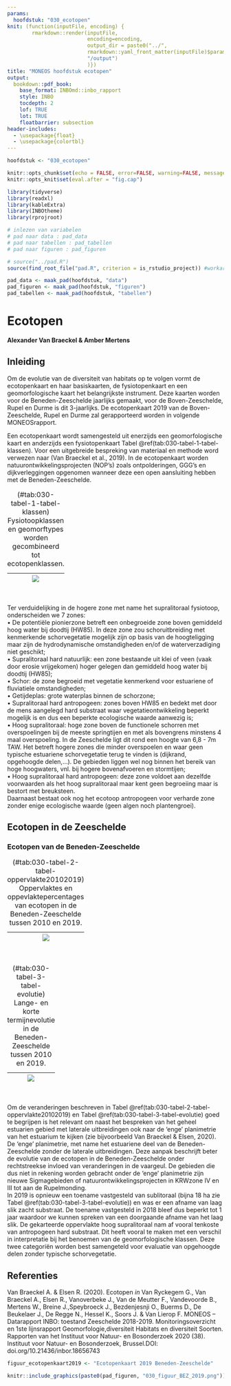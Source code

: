 ```yaml
---
params:
  hoofdstuk: "030_ecotopen"
knit: (function(inputFile, encoding) {
        rmarkdown::render(inputFile,
                          encoding=encoding,
                          output_dir = paste0("../", 
                          rmarkdown::yaml_front_matter(inputFile)$params$hoofdstuk, 
                          "/output")
                          )})
title: "MONEOS hoofdstuk ecotopen"
output:
  bookdown::pdf_book:
    base_format: INBOmd::inbo_rapport
    style: INBO
    tocdepth: 2
    lof: TRUE
    lot: TRUE
    floatbarrier: subsection
header-includes: 
  - \usepackage{float}
  - \usepackage{colortbl}
---
```



```r

hoofdstuk <- "030_ecotopen"

```


```r

knitr::opts_chunk$set(echo = FALSE, error=FALSE, warning=FALSE, message=FALSE, cache=FALSE, fig.showtext = TRUE, dpi = 300, fig.pos = "H", out.extra = '')
knitr::opts_knit$set(eval.after = "fig.cap")

```


```r

library(tidyverse)
library(readxl)
library(kableExtra)
library(INBOtheme)
library(rprojroot)

```


```r

# inlezen van variabelen
# pad naar data : pad_data
# pad naar tabellen : pad_tabellen
# pad naar figuren : pad_figuren

# source("../pad.R")
source(find_root_file("pad.R", criterion = is_rstudio_project)) #workaround pc Gunther

pad_data <- maak_pad(hoofdstuk, "data")
pad_figuren <- maak_pad(hoofdstuk, "figuren")
pad_tabellen <- maak_pad(hoofdstuk, "tabellen")

```


# Ecotopen {#HEc}


__Alexander Van Braeckel & Amber Mertens__


## Inleiding

Om de evolutie van de diversiteit van habitats op te volgen vormt de ecotopenkaart en haar basiskaarten, de fysiotopenkaart en een geomorfologische kaart het belangrijkste instrument. Deze kaarten worden voor de Beneden-Zeeschelde jaarlijks gemaakt, voor de Boven-Zeeschelde, Rupel en Durme is dit 3-jaarlijks. De ecotopenkaart 2019 van de Boven-Zeeschelde, Rupel en Durme zal gerapporteerd worden in volgende MONEOSrapport. 

Een ecotopenkaart wordt samengesteld uit enerzijds een geomorfologische kaart en anderzijds een fysiotopenkaart Tabel \@ref(tab:030-tabel-1-tabel-klassen). Voor een uitgebreide bespreking van materiaal en methode word verwezen naar (Van Braeckel et al., 2019). In de ecotopenkaart worden natuurontwikkelingsprojecten (NOP’s) zoals ontpolderingen, GGG’s en dijkverleggingen opgenomen wanneer deze een open aansluiting hebben met de Beneden-Zeeschelde. 


\arrayrulecolor{white}

Table: (\#tab:030-tabel-1-tabel-klassen) Fysiotoopklassen en geomorftypes worden gecombineerd tot ecotopenklassen.

| ![](`r paste0(pad_tabellen, "030_tabel_1_tabel_klassen.png")`){out.width="100%"} |
| -- |

\arrayrulecolor{black}
<br/>


Ter verduidelijking in de hogere zone met name het supralitoraal fysiotoop, onderscheiden we 7 zones:   
•	De potentiële pionierzone betreft een onbegroeide zone boven gemiddeld hoog water bij doodtij (HW85). In deze zone zou schoruitbreiding met kenmerkende schorvegetatie mogelijk zijn op basis van de hoogteligging maar zijn de hydrodynamische omstandigheden en/of de waterverzadiging niet geschikt;  
•	Supralitoraal hard natuurlijk: een zone bestaande uit klei of veen (vaak door erosie vrijgekomen) hoger gelegen dan gemiddeld hoog water bij doodtij (HW85);  
•	Schor: de zone begroeid met vegetatie kenmerkend voor estuariene of fluviatiele omstandigheden;  
•	Getijdeplas: grote waterplas binnen de schorzone;  
•	Supralitoraal hard antropogeen: zones boven HW85 en bedekt met door de mens aangelegd hard substraat waar vegetatieontwikkeling beperkt mogelijk is en dus een beperkte ecologische waarde aanwezig is;  
•	Hoog supralitoraal: hoge zone boven de functionele schorren met overspoelingen bij de meeste springtijen en met als bovengrens minstens 4 maal overspoeling. In de Zeeschelde ligt dit rond een hoogte van 6,8 - 7m TAW. Het betreft hogere zones die minder overspoelen en waar geen typische estuariene schorvegetatie terug te vinden is (dijkrand, opgehoogde delen,…). De gebieden liggen wel nog binnen het bereik van hoge hoogwaters, vnl. bij hogere bovenafvoeren en stormtijen;  
•	Hoog supralitoraal hard antropogeen: deze zone voldoet aan dezelfde voorwaarden als het hoog supralitoraal maar kent geen begroeiing maar is bestort met breuksteen.  
Daarnaast bestaat ook nog het ecotoop antropogeen voor verharde zone zonder enige ecologische waarde (geen algen noch plantengroei).

<!-- \newpage -->

## Ecotopen in de Zeeschelde

### Ecotopen van de Beneden-Zeeschelde

\arrayrulecolor{white}

Table: (\#tab:030-tabel-2-tabel-oppervlakte20102019) Oppervlaktes en oppevlaktepercentages van ecotopen in de Beneden-Zeeschelde tussen 2010 en 2019.

| ![](`r paste0(pad_tabellen, "030_tabel_2_Oppervlakte2010_2019.PNG")`){out.width="100%"} |
| -- |

\arrayrulecolor{black}
<br/>


\arrayrulecolor{white}

Table: (\#tab:030-tabel-3-tabel-evolutie) Lange- en korte termijnevolutie in de Beneden-Zeeschelde tussen 2010 en 2019.

| ![](`r paste0(pad_tabellen, "030_tabel_3_evolutie.PNG")`){out.width="100%"} |
| -- |

\arrayrulecolor{black}
<br/>


Om de veranderingen beschreven in Tabel \@ref(tab:030-tabel-2-tabel-oppervlakte20102019) en Tabel \@ref(tab:030-tabel-3-tabel-evolutie) goed te begrijpen is het relevant om naast het bespreken van het geheel estuarien gebied met laterale uitbreidingen ook naar de ‘enge’ planimetrie van het estuarium te kijken (zie bijvoorbeeld Van Braeckel & Elsen, 2020). De ‘enge’ planimetrie, met name het estuariene deel van de Beneden-Zeeschelde zonder de laterale uitbreidingen. Deze aanpak beschrijft beter de evolutie van de ecotopen in de Beneden-Zeeschelde onder rechtstreekse invloed van veranderingen in de vaargeul. De gebieden die dus niet in rekening worden gebracht onder de ‘enge’ planimetrie zijn nieuwe Sigmagebieden of natuurontwikkelingsprojecten in KRWzone IV en III tot aan de Rupelmonding.  
In 2019 is opnieuw een toename vastgesteld van sublitoraal (bijna 18 ha zie Tabel \@ref(tab:030-tabel-3-tabel-evolutie)) en was er een afname van laag slik zacht substraat. De toename vastgesteld in 2018 bleef dus beperkt tot 1 jaar waardoor we kunnen spreken van een doorgaande afname van het laag slik. De gekarteerde oppervlakte hoog supralitoraal nam af vooral tenkoste van antropogeen hard substraat. Dit heeft vooral te maken met een verschil in interpretatie bij het benoemen van de geomorfologische klassen. Deze twee categoriën worden best samengeteld voor evaluatie van opgehoogde delen zonder typische schorvegetatie. 

## Referenties

Van Braeckel A. & Elsen R. (2020). Ecotopen _in_ Van Ryckegem G., Van Braeckel A., Elsen R., Vanoverbeke J., Van de Meutter F., Vandevoorde B., Mertens W., Breine J.,Speybroeck J., Bezdenjesnji O., Buerms D., De Beukelaer J., De Regge N., Hessel K., Soors J. & Van Lierop F. MONEOS – Datarapport INBO: toestand Zeeschelde 2018-2019. Monitoringsoverzicht en 1ste lijnsrapport Geomorfologie,diversiteit Habitats en diversiteit Soorten. Rapporten van het Instituut voor Natuur- en Bosonderzoek 2020 (38). Instituut voor Natuur- en Bosonderzoek, Brussel.DOI: doi.org/10.21436/inbor.18656743  

```r

figuur_ecotopenkaart2019 <- "Ecotopenkaart 2019 Beneden-Zeeschelde"

knitr::include_graphics(paste0(pad_figuren, "030_figuur_BEZ_2019.png"))

```
<br/>


